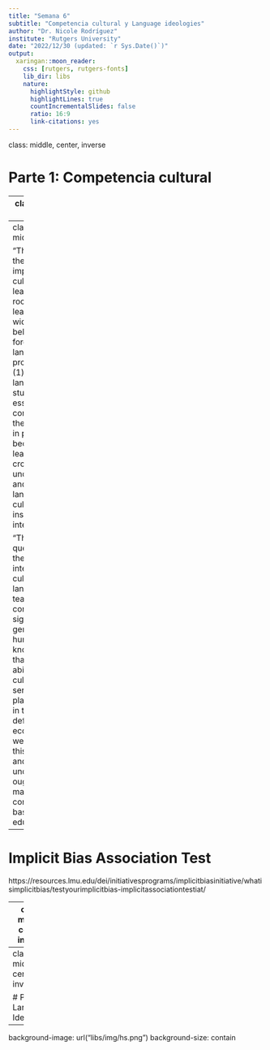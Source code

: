 ```yaml
---
title: "Semana 6"
subtitle: "Competencia cultural y Language ideologies"
author: "Dr. Nicole Rodríguez"
institute: "Rutgers University"
date: "2022/12/30 (updated: `r Sys.Date()`)"
output:
  xaringan::moon_reader:
    css: [rutgers, rutgers-fonts]
    lib_dir: libs
    nature:
      highlightStyle: github
      highlightLines: true
      countIncrementalSlides: false
      ratio: 16:9
      link-citations: yes
---
```

class: middle, center, inverse

# Parte 1: Competencia cultural

---
class: center, middle

"Paul Simon, in his provocative book *The Tounge-Tied American* (1980), recounts the story of a Georgia school board member who approached Genelle Morain of the University of Georgia with the question: 'Why should a student who will never leave Macon, Georgia, student a foreign language?" Her reply was succint but profound: 'That's *why* he should study another language'." 


---
class: center, middle

"This focus on the importance of cultural learning is rooted in at least two widely held beliefs among foreign language professionals: (1) that language study is essential component in the curriculum, in part because it can lead to greater cross-cultural understanding, and (2) that language and culture are inseparably intertwined."


"There is no question that the successful integration of culture and language teaching can contribute significantly to general humanistic knowledge, that language ability and cultural sensitivity can play a vital role in the security, defense, and economic well-being of this country, and that global understanding ought to be a mandatory component of basic education."


---
# Implicit Bias Association Test


https://resources.lmu.edu/dei/initiativesprograms/implicitbiasinitiative/whatisimplicitbias/testyourimplicitbias-implicitassociationtestiat/


---
class: middle, center, inverse

# Descanso

---
class: middle, center, inverse

# Parte 2: Language Ideologies

---
background-image:  url("libs/img/hs.png")
background-size: contain

